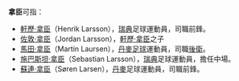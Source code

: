 '''拿臣'''可指：

*[[軒歷·拿臣|軒歷·拿臣]]（Henrik Larsson），[[瑞典|瑞典]]足球運動員，司職前鋒。
*[[佐敦·拿臣|佐敦·拿臣]]（Jordan Larsson），[[軒歷·拿臣|軒歷·拿臣]]之子
*[[馬田·拿臣|馬田·拿臣]]（Martin Laursen），[[丹麥|丹麥]][[足球|足球]]運動員，司職[[後衛_(足球)|後衛]]。
*[[施巴斯坦·拿臣|施巴斯坦·拿臣]]（Sebastian Larsson），[[瑞典|瑞典]]足球運動員，擔任中場。
*[[蘇連·拿臣|蘇連·拿臣]]（Søren Larsen），[[丹麥|丹麥]]足球運動員，司職前鋒。

{{消歧义|Cat=二字人名消歧义}}